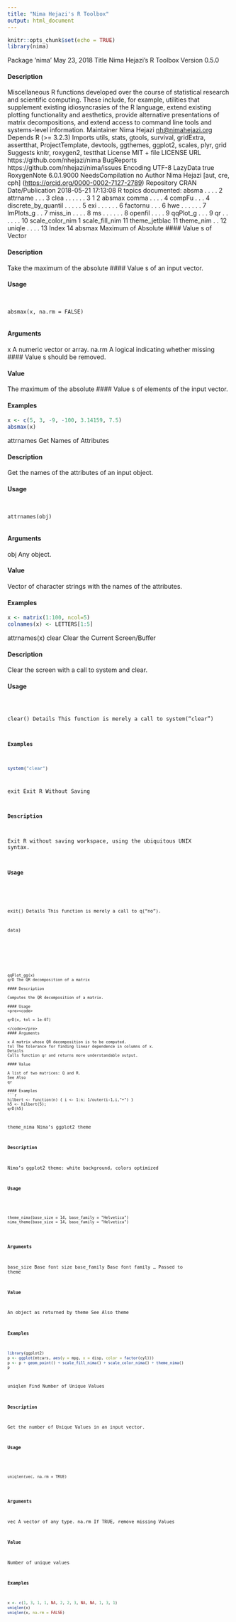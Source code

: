 ```yaml
---
title: "Nima Hejazi's R Toolbox"
output: html_document
---
```


```r
knitr::opts_chunk$set(echo = TRUE)
library(nima)
```

Package 'nima'
May 23, 2018
Title Nima Hejazi's R Toolbox
Version 0.5.0

#### Description
 Miscellaneous R functions developed over the course of statistical
research and scientific computing. These include, for example, utilities
that supplement existing idiosyncrasies of the R language, extend existing
plotting functionality and aesthetics, provide alternative presentations of
matrix decompositions, and extend access to command line tools and
systems-level information.
Maintainer Nima Hejazi <nh@nimahejazi.org>
Depends R (>= 3.2.3)
Imports utils, stats, gtools, survival, gridExtra, assertthat,
ProjectTemplate, devtools, ggthemes, ggplot2, scales, plyr,
grid
Suggests knitr, roxygen2, testthat
License MIT + file LICENSE
URL https://github.com/nhejazi/nima
BugReports https://github.com/nhejazi/nima/issues
Encoding UTF-8
LazyData true
RoxygenNote 6.0.1.9000
NeedsCompilation no
Author Nima Hejazi [aut, cre, cph] (<https://orcid.org/0000-0002-7127-2789>)
Repository CRAN
Date/Publication 2018-05-21 17:13:08
R topics documented:
absma     . . . . 2
attrname     . . . 3
clea     . . . . . . 3
1
2 absmax
comma     . . . . 4
compFu     . . . 4
discrete_by_quantil    . . . . . 5
exi     . . . . . . 6
factornu     . . . 6
hwe     . . . . . . 7
lmPlots_g     . . 7
miss_in     . . . . 8
ms     . . . . . . 8
openfil     . . . . 9
qqPlot_g     . . . 9
qr     . . . . . . 10
scale_color_nim    1
scale_fill_nim     11
theme_jetblac     11
theme_nim     . . 12
uniqle     . . . . 13
Index 14
absmax Maximum of Absolute 
#### Value
s of Vector

#### Description

Take the maximum of the absolute 
#### Value
s of an input vector.

#### Usage
<pre><code>

absmax(x, na.rm = FALSE)

</code></pre>
#### Arguments 

x A numeric vector or array.
na.rm A logical indicating whether missing 
#### Value
s should be removed.

#### Value

The maximum of the absolute 
#### Value
s of elements of the input vector.

#### Examples
```r

x <- c(5, 3, -9, -100, 3.14159, 7.5)
absmax(x)
```

attrnames Get Names of Attributes

#### Description

Get the names of the attributes of an input object.

#### Usage
<pre><code>

attrnames(obj)

</code></pre>
#### Arguments 

obj Any object.

#### Value

Vector of character strings with the names of the attributes.

#### Examples
```r
x <- matrix(1:100, ncol=5)
colnames(x) <- LETTERS[1:5]
```
attrnames(x)
clear Clear the Current Screen/Buffer

#### Description

Clear the screen with a call to system and clear.

#### Usage
<pre><code>

clear()
Details
This function is merely a call to system("clear")

#### Examples
```r

system("clear")
```

exit Exit R Without Saving

#### Description

Exit R without saving workspace, using the ubiquitous UNIX syntax.

#### Usage
<pre><code>

exit()
Details
This function is merely a call to q("no").






data)
```






qqPlot_gg(x)
qrD The QR decomposition of a matrix

#### Description

Computes the QR decomposition of a matrix.

#### Usage
<pre><code>

qrD(x, tol = 1e-07)

</code></pre>
#### Arguments 

x A matrix whose QR decomposition is to be computed.
tol The tolerance for finding linear dependence in columns of x.
Details
Calls function qr and returns more understandable output.

#### Value

A list of two matrices: Q and R.
See Also
qr

#### Examples
```r

hilbert <- function(n) { i <- 1:n; 1/outer(i-1,i,"+") }
h5 <- hilbert(5);
qrD(h5)
```



theme_nima Nima's ggplot2 theme

#### Description

Nima's ggplot2 theme: white background, colors optimized

#### Usage
<pre><code>

theme_nima(base_size = 14, base_family = "Helvetica")
nima_theme(base_size = 14, base_family = "Helvetica")

</code></pre>
#### Arguments 

base_size Base font size
base_family Base font family
... Passed to theme

#### Value

An object as returned by theme
See Also
theme


#### Examples
```r

library(ggplot2)
p <- ggplot(mtcars, aes(y = mpg, x = disp, color = factor(cyl)))
p <- p + geom_point() + scale_fill_nima() + scale_color_nima() + theme_nima()
p
```
uniqlen Find Number of Unique Values

#### Description

Get the number of Unique Values in an input vector.

#### Usage
<pre><code>

uniqlen(vec, na.rm = TRUE)

</code></pre>
#### Arguments 

vec A vector of any type.
na.rm If TRUE, remove missing 
Values

#### Value

Number of unique values

#### Examples
```r

x <- c(1, 3, 1, 1, NA, 2, 2, 3, NA, NA, 1, 3, 1)
uniqlen(x)
uniqlen(x, na.rm = FALSE)
```
